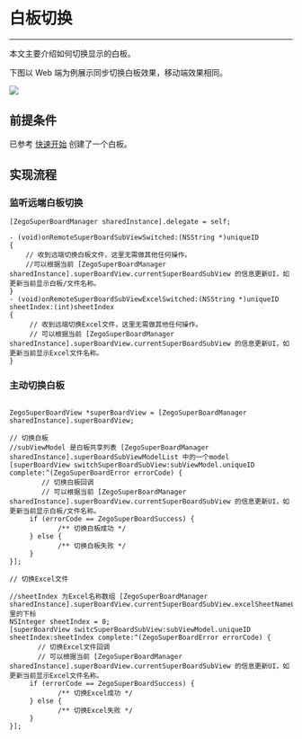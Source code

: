# 白板切换

- - -

本文主要介绍如何切换显示的白板。

下图以 Web 端为例展示同步切换白板效果，移动端效果相同。

<Frame width="512" height="auto" caption=""><img src="https://doc-media.zego.im/sdk-doc/Pics/WhiteboardView/switch.gif" /></Frame>

## 前提条件

已参考 [快速开始](../quick-start/create-white-board.mdx) 创建了一个白板。

## 实现流程

### 监听远端白板切换
```objc
[ZegoSuperBoardManager sharedInstance].delegate = self;

- (void)onRemoteSuperBoardSubViewSwitched:(NSString *)uniqueID
{
    // 收到远端切换白板文件，这里无需做其他任何操作。
    //可以根据当前 [ZegoSuperBoardManager sharedInstance].superBoardView.currentSuperBoardSubView 的信息更新UI，如更新当前显示白板/文件名称。
}
- (void)onRemoteSuperBoardSubViewExcelSwitched:(NSString *)uniqueID sheetIndex:(int)sheetIndex
{
     // 收到远端切换Excel文件，这里无需做其他任何操作。
     // 可以根据当前 [ZegoSuperBoardManager sharedInstance].superBoardView.currentSuperBoardSubView 的信息更新UI，如更新当前显示Excel文件名称。
}
```

### 主动切换白板
```objc

ZegoSuperBoardView *superBoardView = [ZegoSuperBoardManager sharedInstance].superBoardView;

// 切换白板
//subViewModel 是白板共享列表 [ZegoSuperBoardManager sharedInstance].superBoardSubViewModelList 中的一个model
[superBoardView switchSuperBoardSubView:subViewModel.uniqueID complete:^(ZegoSuperBoardError errorCode) {
        // 切换白板回调
        // 可以根据当前 [ZegoSuperBoardManager sharedInstance].superBoardView.currentSuperBoardSubView 的信息更新UI，如更新当前显示白板/文件名称。
     if (errorCode == ZegoSuperBoardSuccess) {
            /** 切换白板成功 */
     } else {
            /** 切换白板失败 */
     }
}];

// 切换Excel文件

//sheetIndex 为Excel名称数组 [ZegoSuperBoardManager sharedInstance].superBoardView.currentSuperBoardSubView.excelSheetNameList 里的下标
NSInteger sheetIndex = 0;
[superBoardView switcSuperBoardSubView:subViewModel.uniqueID sheetIndex:sheetIndex complete:^(ZegoSuperBoardError errorCode) {
       // 切换Excel文件回调
       // 可以根据当前 [ZegoSuperBoardManager sharedInstance].superBoardView.currentSuperBoardSubView 的信息更新UI，如更新当前显示Excel文件名称。
     if (errorCode == ZegoSuperBoardSuccess) {
            /** 切换Excel成功 */
     } else {
            /** 切换Excel失败 */
     }
}];
```
